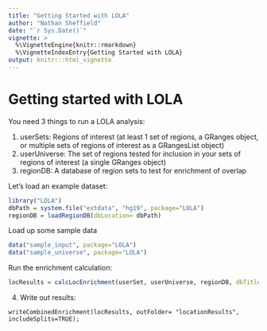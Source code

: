 ```yaml
---
title: "Getting Started with LOLA"
author: "Nathan Sheffield"
date: "`r Sys.Date()`"
vignette: >
  %\VignetteEngine{knitr::rmarkdown}
  %\VignetteIndexEntry{Getting Started with LOLA}
output: knitr:::html_vignette
---
```


# Getting started with LOLA

You need 3 things to run a LOLA analysis:

1. userSets: Regions of interest (at least 1 set of regions, a GRanges object, or multiple sets of regions of interest as a GRangesList object)
2. userUniverse: The set of regions tested for inclusion in your sets of regions of interest (a single GRanges object)
3. regionDB: A database of region sets to test for enrichment of overlap


Let's load an example dataset:

```r
library("LOLA")
dbPath = system.file("extdata", "hg19", package="LOLA")
regionDB = loadRegionDB(dbLocation= dbPath)
```

Load up some sample data

```r
data("sample_input", package="LOLA")
data("sample_universe", package="LOLA")
```

Run the enrichment calculation:

```r
locResults = calcLocEnrichment(userSet, userUniverse, regionDB, dbTitle="dbTitle", cores=1)
```

4. Write out results:
```
writeCombinedEnrichment(locResults, outFolder= "locationResults", includeSplits=TRUE);
```
